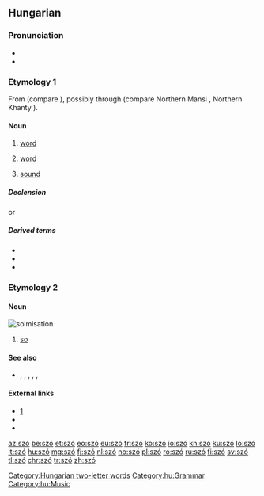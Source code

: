 {{also|sző}}
==Hungarian==

===Pronunciation===
* {{hu-IPA}}
* {{audio|Hu-szó.ogg|Audio|lang=hu}}

===Etymology 1===
From {{der|hu|trk|-}} (compare {{cog|tr|sav}}), possibly through {{inh|hu|urj-ugr-pro|*sawɜ}} (compare Northern Mansi {{m|mns|сов|tr=sow}}, Northern Khanty {{m|kca|tr=săw}}).

====Noun====
{{hu-noun|pl=szavak|alt=szók}}

# {{lb|hu|linguistics}} [[word]] {{gloss|smallest unit of language which has a particular meaning}}
# [[word]] {{gloss|promise; oath or guarantee}}
#: {{ux|hu|Sosem szegjük meg a '''szavunkat'''.|We never break our '''word'''.|inline=1}}
# [[sound]]
#: {{ux|hu|muzsika'''szó'''|'''sound''' of music|inline=1}}

=====Declension=====
{{hu-infl-nom|szava|o|-|stem2=szó}}{{hu-pos-atok|szav||ai}}
or
{{hu-infl-nom|szó|o}}{{hu-pos-tok|szó}}

=====Derived terms=====
* {{l|hu|szóbeli}}
* {{l|hu|szól}}
* {{l|hu|szónok}}
{{der4|lang=hu|title=Compound words
|becsületszó
|betűszó
|címszó
|divatszó
|elöljárószó
|előszó
|harangszó
|határozószó
|hegedűszó
|ikerszó
|indulatszó
|jelszó
|jövevényszó
|kölcsönszó
|kötőszó
|kulcsszó
|módosítószó
|mondatszó
|mozaikszó
|muzsikaszó
|orgonaszó
|segédszó
|simulószó
|szóaktiválás
|szóalak
|szóalakzat
|szóalkotás
|szóállomány
|szóanyag
|szóáradat
|szóasszociáció
|szóbeszéd
|szóbokor
|szóbőség
|szócikk
|szócsalád
|szócsata
|szócsavarás
|szócséplés
|szócsoport
|szócső
|szódíj
|szóegyenlet
|szóegység
|szóelem
|szóelemzés
|szóelemző
|szóellenőrzés
|szóellenőrző
|szóelőfordulás
|szóelvonás
|szófaj
|szófecsérlés
|szófejtés
|szófejtő
|szófelismerés
|szóficam
|szófogadás
|szófogadatlan
|szófogadó
|szófordulat
|szófosás
|szófoszlány
|szóföldrajz
|szófukar
|szófűzés
|szógyök
|szógyökér
|szógyűjtemény
|szóhagyomány
|szóhalmaz
|szóhalmozás
|szóhangsúly
|szóhangulat
|szóhangzás
|szóharc
|szóhasadás
|szóhasználat
|szóhatár
|szóírás
|szóismétlés
|szójárás
|szójáték
|szójegyzék
|szójelentés
|szókapcsolat
|szókép
|szóképzés
|szóképző
|szókeresés
|szókészlet
|szókezdő
|szókimondás
|szókimondó
|szókincs
|szókölcsönzés
|szóköz
|szómágia
|szómagyarázat
|szómegvonás
|szómondat
|szómutató
|szóosztály
|szóösszerántás
|szóösszetétel
|szóösszevonás
|szóözön
|szópár
|szópárbaj
|szóragozás
|szórejtvény
|szórekord
|szórend
|szórész
|szórövidítés
|szórövidülés
|szósor
|szószaporítás
|szószátyár
|szószedet
|szószegés
|szószegő
|szószék
|szószemantika
|szószerkezet
|szószóló
|szótag
|szótan
|szótanítás
|szótanulás
|szótár
|szóteremtés
|szótévesztés
|szótlan
|szótő
|szótöbbség
|szótöredék
|szótörténet
|szóválasztás
|szóváltás
|szóváltozat
|szóvédjegy
|szóvég
|szóvegyülés
|szóvicc
|szóvirág
|szóvivő
|tagadószó
|tájszó
|tiltószó
|utószó
|vándorszó
|varázsszó
|végszó
|vezényszó
|vezérszó
|viszonyszó
|zárszó
|zeneszó
|zongoraszó
}}
{{der4|lang=hu|title=Expressions
|száz szónak is egy a vége
|szóra sem érdemes
|szót fogad
}}

===Etymology 2===
{{rfe|lang=hu}}

====Noun====
[[Image:Szolmizáció.JPG|thumb|solmisation]]
{{hu-noun|k}}

# [[so]] {{gloss|a syllable used in [[solfège]] to represent the fifth note of a major scale}}

====See also====
* {{l|hu|dó}}, {{l|hu|ré}}, {{l|hu|mi}}, {{l|hu|fá}}, {{l|hu|lá}}, {{l|hu|ti}}

====External links====
* [http://cotcot.hu/miez/cikk/1579]
* {{R:Bizonfy HE 1886|aop=404}}
* {{R:HES}}

[[Category:Hungarian two-letter words]]
[[Category:hu:Grammar]]
[[Category:hu:Music]]

[[az:szó]]
[[be:szó]]
[[et:szó]]
[[eo:szó]]
[[eu:szó]]
[[fr:szó]]
[[ko:szó]]
[[io:szó]]
[[kn:szó]]
[[ku:szó]]
[[lo:szó]]
[[lt:szó]]
[[hu:szó]]
[[mg:szó]]
[[fj:szó]]
[[nl:szó]]
[[no:szó]]
[[pl:szó]]
[[ro:szó]]
[[ru:szó]]
[[fi:szó]]
[[sv:szó]]
[[tl:szó]]
[[chr:szó]]
[[tr:szó]]
[[zh:szó]]